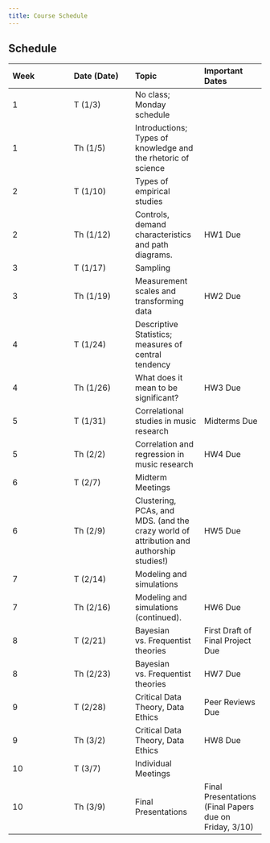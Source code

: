 ```yaml
---
title: Course Schedule
---
```


## Schedule

| Week | Date (Date) | Topic                                                                                   | Important Dates                  |
|:-----------------|:-----------------|:-------------------|:-----------------|
| 1    | T (1/3)     | No class; Monday schedule                                                               |                                  |
| 1    | Th (1/5)    | Introductions; Types of knowledge and the rhetoric of science                           |                                  |
| 2    | T (1/10)    | Types of empirical studies                                                              |                                  |
| 2    | Th (1/12)   | Controls, demand characteristics and path diagrams.                                     | HW1 Due                          |
| 3    | T (1/17)    | Sampling                                                                                |                                  |
| 3    | Th (1/19)   | Measurement scales and transforming data                                                | HW2 Due                          |
| 4    | T (1/24)    | Descriptive Statistics; measures of central tendency                                    |                                  |
| 4    | Th (1/26)   | What does it mean to be significant?                                                    | HW3 Due                          |
| 5    | T (1/31)    | Correlational studies in music research                                                 | Midterms Due                     |
| 5    | Th (2/2)    | Correlation and regression in music research                                            | HW4 Due                          |
| 6    | T (2/7)     | Midterm Meetings                                                                        |                                  |
| 6    | Th (2/9)    | Clustering, PCAs, and MDS. (and the crazy world of attribution and authorship studies!) | HW5 Due                          |
| 7    | T (2/14)    | Modeling and simulations                                                                |                                  |
| 7    | Th (2/16)   | Modeling and simulations (continued).                                                   | HW6 Due                          |
| 8    | T (2/21)    | Bayesian vs. Frequentist theories                                                       | First Draft of Final Project Due |
| 8    | Th (2/23)   | Bayesian vs. Frequentist theories                                                       | HW7 Due                          |
| 9    | T (2/28)    | Critical Data Theory, Data Ethics                                                       | Peer Reviews Due                 |
| 9    | Th (3/2)    | Critical Data Theory, Data Ethics                                                       | HW8 Due                          |
| 10   | T (3/7)     | Individual Meetings                                                                     |                                  |
| 10   | Th (3/9)    | Final Presentations                                                                     | Final Presentations (Final Papers due on Friday, 3/10)              |
